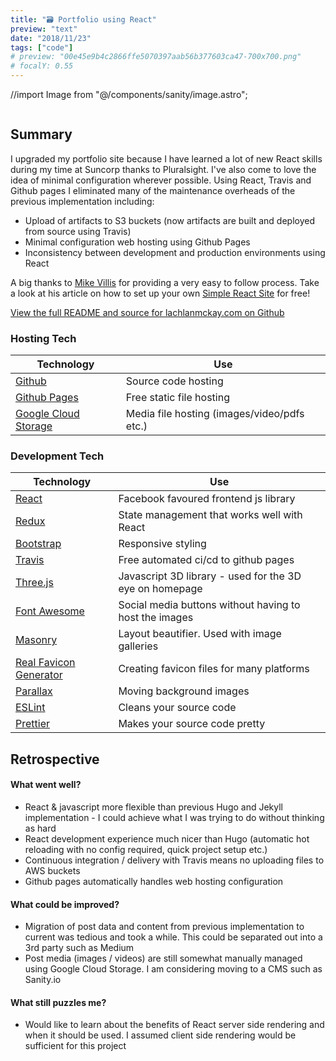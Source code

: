 ```yaml
---
title: "🗃️ Portfolio using React"
preview: "text"
date: "2018/11/23"
tags: ["code"]
# preview: "00e45e9b4c2866ffe5070397aab56b377603ca47-700x700.png"
# focalY: 0.55
---
```


//import Image from "@/components/sanity/image.astro";

<div style={{ textAlign: "center" }}>
  <Image
    url="00e45e9b4c2866ffe5070397aab56b377603ca47-700x700.png"
    resize="post"
    style={{ width: "100%", objectFit: "cover", marginBottom: 8 }}
  />
</div>

## Summary

I upgraded my portfolio site because I have learned a lot of new
React skills during my time at Suncorp thanks to Pluralsight. I've also come to
love the idea of minimal configuration wherever possible. Using React, Travis
and Github pages I eliminated many of the maintenance overheads of the previous
implementation including:

- Upload of artifacts to S3 buckets (now artifacts are built and deployed from source using Travis)
- Minimal configuration web hosting using Github Pages
- Inconsistency between development and production environments using React

A big thanks to [Mike Villis](https://blog.mikevillis.com/) for providing a very
easy to follow process. Take a look at his article on how to set up your own [Simple
React Site](https://blog.mikevillis.com/simple-react-site-with-create-react-app-github-pages-travis-ci-and-cloudflare-8a859daa881?gi=5bc18ab546dd)
for free!

[View the full README and source for lachlanmckay.com on Github](https://github.com/lokimckay/lachlanmckay.com)

### Hosting Tech

| Technology                                                | Use                                         |
| --------------------------------------------------------- | ------------------------------------------- |
| [Github](https://github.com/lokimckay)                    | Source code hosting                         |
| [Github Pages](https://pages.github.com/)                 | Free static file hosting                    |
| [Google Cloud Storage](https://cloud.google.com/storage/) | Media file hosting (images/video/pdfs etc.) |

### Development Tech

| Technology                                                 | Use                                                     |
| ---------------------------------------------------------- | ------------------------------------------------------- |
| [React](https://reactjs.org/)                              | Facebook favoured frontend js library                   |
| [Redux](https://redux.js.org/)                             | State management that works well with React             |
| [Bootstrap](https://getbootstrap.com/)                     | Responsive styling                                      |
| [Travis](https://travis-ci.org/)                           | Free automated ci/cd to github pages                    |
| [Three.js](https://threejs.org/)                           | Javascript 3D library - used for the 3D eye on homepage |
| [Font Awesome](https://fontawesome.com/)                   | Social media buttons without having to host the images  |
| [Masonry](https://masonry.desandro.com/)                   | Layout beautifier. Used with image galleries            |
| [Real Favicon Generator](http://realfavicongenerator.net/) | Creating favicon files for many platforms               |
| [Parallax](http://matthew.wagerfield.com/parallax/)        | Moving background images                                |
| [ESLint](https://eslint.org/)                              | Cleans your source code                                 |
| [Prettier](https://github.com/prettier/prettier)           | Makes your source code pretty                           |

## Retrospective

#### What went well?

- React & javascript more flexible than previous Hugo and Jekyll implementation - I could achieve what I was trying to do without thinking as hard
- React development experience much nicer than Hugo (automatic hot reloading with no config required, quick project setup etc.)
- Continuous integration / delivery with Travis means no uploading files to AWS buckets
- Github pages automatically handles web hosting configuration

#### What could be improved?

- Migration of post data and content from previous implementation to current was tedious and took a while. This could be separated out into a 3rd party such as Medium
- Post media (images / videos) are still somewhat manually managed using Google Cloud Storage. I am considering moving to a CMS such as Sanity.io

#### What still puzzles me?

- Would like to learn about the benefits of React server side rendering and when it should be used. I assumed client side rendering would be sufficient for this project
